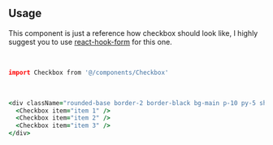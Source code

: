 ```coffeescript file=<rootDir>/src/components/react/components/Checkbox.tsx title="components/Checkbox.tsx"
```

<br />

## Usage

This component is just a reference how checkbox should look like, I highly suggest you to use <a href="https://react-hook-form.com/" target="_blank">react-hook-form</a> for this one.

<br />

```coffeescript
import Checkbox from '@/components/Checkbox'
```

<br />

```coffeescript
<div className="rounded-base border-2 border-black bg-main p-10 py-5 shadow-base">
  <Checkbox item="item 1" />
  <Checkbox item="item 2" />
  <Checkbox item="item 3" />
</div>
```